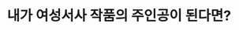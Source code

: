 ---
title: "내가 여성서사 작품의 주인공이 된다면?"
pubDate: "2024.05.02"
thumbnailImage: "/play/mbti_thumbnail.png"
siteUrl: "https://play.womynarchive.com/womyn-character-test"
---